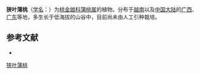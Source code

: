 {{Speciesbox
| name = 狭叶蒲桃
| status = 
| status_system = 
| image = 
| genus = Syzygium
| species = tsoongii
| authority = (Merr.) Merr.
}}

'''狭叶蒲桃'''（[[学名|学名]]：{{lang|la|''Syzygium tsoongii''}}）为[[桃金娘科|桃金娘科]][[蒲桃属|蒲桃属]]的植物。分布于[[越南|越南]]以及[[中国大陆|中国大陆]]的[[广西|广西]]、[[广东|广东]]等地，多生长于低海拔的山谷中，目前尚未由人工引种栽培。

== 参考文献 ==
<div class="references-small">
* {{cite web| url =http://www.bioinfo.cn/db05/KmzwSpecies.php?action=view&id=13746| title =狭叶蒲桃| work =《中国高等植物数据库全库》| publisher =中国科学院微生物研究所| author =昆明植物研究所| accessdate =2009-02-24| deadurl =yes| archiveurl =https://web.archive.org/web/20160305033147/http://www.bioinfo.cn/db05/KmzwSpecies.php?action=view&id=13746| archivedate =2016-03-05}}
</div>
{{Taxonbar|from=Q15227865}}

{{DEFAULTSORT:Syzygium tsoongii}}
[[Category:蒲桃属|狭叶蒲桃]]


{{Myrtaceae-stub}}